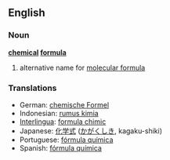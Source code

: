 ==English==

===Noun===
'''[[chemical]] [[formula]]'''

# alternative name for [[molecular formula]]

===Translations===
{{rfc-level|Translations at L3+ (AutoFormat would have corrected level of Translations)}}
*German: [[chemische Formel]] {{f}}
*Indonesian: [[rumus kimia]]
*[[Interlingua]]: [[formula chimic]]
*Japanese: [[化学式]] ([[かがくしき]], kagaku-shiki)
*Portuguese: [[fórmula química]] {{f}}
*Spanish: [[fórmula química]] {{f}}